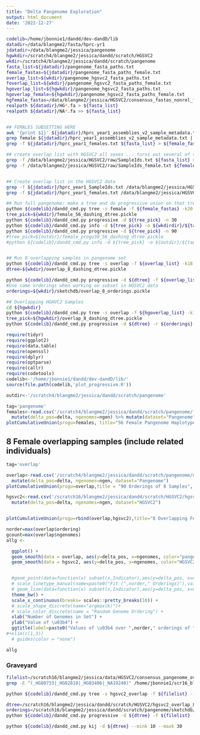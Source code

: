 ```yaml
---
title: "Delta Pangenome Exploration"
output: html_document
date: '2022-12-27'
---
```


```bash
codelib=/home/jbonnie1/dandd/dev-dandD/lib
datadir=/data/blangme2/fasta/hprc-yr1
jdatadir=/data/blangme2/jessica/pangenome
hgwkdir=/scratch4/blangme2/jessica/dandd/scratch/HGSVC2
wkdir=/scratch4/blangme2/jessica/dandd/scratch/pangenome
fasta_list=${jdatadir}/pangenome_fasta_paths.txt
female_fastas=${jdatadir}/pangenome_fasta_paths_female.txt
overlap_list=${wkdir}/pangenome_hgsvc2_fasta_paths.txt
foverlap_list=${wkdir}/pangenome_hgsvc2_fasta_paths_female.txt
hgoverlap_list=${hgwkdir}/pangenome_hgsvc2_fasta_paths.txt
hgoverlap_female=${hgwkdir}/pangenome_hgsvc2_fasta_paths_female.txt
hgfemale_fastas=/data/blangme2/jessica/HGSVC2/consensus_fastas_nonrel_female.txt
realpath ${datadir}/HG*.fa > ${fasta_list}
realpath ${datadir}/NA*.fa >> ${fasta_list}


## FEMALES SUBSETTING HERE
awk '{print $1}' ${jdatadir}/hprc_year1_assemblies_v2_sample_metadata.txt > ${jdatadir}/hprc_year1_SampleIds.txt
grep female ${jdatadir}/hprc_year1_assemblies_v2_sample_metadata.txt | awk '{print $1}' > ${jdatadir}/hprc_year1_females.txt
grep -f ${jdatadir}/hprc_year1_females.txt ${fasta_list} > ${female_fastas}

## create overlap list with HGSVC2 all sexes ... turns out several of these people are from the related list??
grep -f /data/blangme2/jessica/HGSVC2/raw/SampleIds.txt ${fasta_list} > ${overlap_list}
grep -f /data/blangme2/jessica/HGSVC2/raw/SampleIds_female.txt ${female_fastas} > ${foverlap_list}


## Create overlap list in the HGSVC2 data
grep -f ${jdatadir}/hprc_year1_SampleIds.txt /data/blangme2/jessica/HGSVC2/consensus_fastas.txt > ${hgoverlap_list}
grep -f ${jdatadir}/hprc_year1_females.txt /data/blangme2/jessica/HGSVC2/consensus_fastas.txt > ${hgoverlap_female}

## Run full pangenome: make a tree and do progressive union on that tree... maybe do a ksweep if that feels right
python ${codelib}/dandd_cmd.py tree -s female -f ${female_fastas} -k20 -o ${wkdir}
tree_pick=${wkdir}/female_56_dashing_dtree.pickle
python ${codelib}/dandd_cmd.py progressive -d ${tree_pick} -n 30
python ${codelib}/dandd_cmd.py info -d ${tree_pick} -o ${wkdirdir}/${tag}_ksweep_dashing.csv --mink 10 --maxk 30
python ${codelib}/dandd_cmd.py progressive -d ${tree_pick} -n 90
#tree_pick=${outdir}/female_progu30_56_dashing_dtree.pickle
#python ${codelib}/dandd_cmd.py info -d ${tree_pick} -o ${outdir}/${tag}_ksweep_dashing.csv --mink 18 --maxk 30


## Run 8 overlapping samples in pangenome set
python ${codelib}/dandd_cmd.py tree -s overlap -f ${overlap_list} -k18 -o ${wkdir}
dtree=${wkdir}/overlap_8_dashing_dtree.pickle

python ${codelib}/dandd_cmd.py progressive -d ${dtree} -f ${overlap_list} -n 90 #-r ${orderings}
#Use same orderings when working on subset in HGSVC2 data
orderings=${wkdir}/sketchdb/overlap_8_orderings.pickle

## Overlapping HGHVC2 Samples
cd ${hgwkdir}
python ${codelib}/dandd_cmd.py tree -s overlap -f ${hgoverlap_list} -k18 -o ${hgwkdir}
tree_pick=${hgwkdir}/overlap_8_dashing_dtree.pickle
python ${codelib}/dandd_cmd.py progressive -d ${dtree} -r ${orderings}

```

```r

require(tidyr)
require(ggplot2)
require(data.table)
require(openssl)
require(dplyr)
require(optparse)
require(callr)
require(codetools)
codelib<-'/home/jbonnie1/dandd/dev-dandD/lib/'
source(file.path(codelib,'plot_progressive.R'))

outdir<-'/scratch4/blangme2/jessica/dandd/scratch/pangenome'

```


```r
tag='pangenome'
females<-read.csv('/scratch4/blangme2/jessica/dandd/scratch/pangenome/female_progu30_56_dashing.csv') %>% 
  mutate(delta_pos=delta, ngenomes=ngen) %>% mutate(dataset="Pangenome")
plotCumulativeUnion(progu=females, title="56 Female Pangenome Haplotypes, 30 orderings", nshow=5)


```


## 8 Female overlapping samples (include related individuals)



```r
tag='overlap'

overlap<-read.csv('/scratch4/blangme2/jessica/dandd/scratch/pangenome/overlap_progu90_8_dashing.csv') %>% 
  mutate(delta_pos=delta, ngenomes=ngen, dataset="Pangenome")
plotCumulativeUnion(progu=overlap,title = "90 Orderings of 8 Samples", nshow=0)

hgsvc2<-read.csv('/scratch16/blangme2/jessica/dandd/scratch/HGSVC2/hgsvc2_overlap_progu.csv') %>% 
  mutate(delta_pos=delta, ngenomes=ngen, dataset="HGSVC2") 


plotCumulativeUnion(progu=rbind(overlap,hgsvc2),title="8 Overlapping Female Samples", nshow=0)

```


```r
norder=max(overlap$ordering)
gcount=max(overlap$ngenomes)
allg <-

  ggplot() +
  geom_smooth(data = overlap, aes(y=delta_pos, x=ngenomes, color="pangenome"), method='loess',formula=y~x,se=TRUE) +
  geom_smooth(data = hgsvc2, aes(y=delta_pos, x=ngenomes, color="HGSVC2"), method='loess',formula=y~x, se=TRUE) +


  #geom_point(data=function(x) subset(x,Indicator),aes(y=delta_pos, x=ngenomes, shape=kval), size=2) +
  # scale_linetype_manual(name=paste0("Fit (",norder," Orderings)"),values=c(2)) +
  # geom_line(data=function(x) subset(x,Indicator),aes(y=delta_pos, x=ngenomes, group=ordering,color=as.factor(ordering)), size=.5) +
  theme_bw() +
  scale_x_continuous(breaks= scales::pretty_breaks(10)) +
  # scale_shape_discrete(name="argmax(k)")+
  # scale_color_discrete(name = "Random Genome Ordering") +
  xlab("Number of Genomes in Set") +
  ylab("Value of \u03b4") +
  ggtitle(label=paste0("Values of \u03b4 over ",norder," orderings of ",gcount," Overlapping HGSVC2 and Pangenomes")) 
#+xlim(c(1,3))
  # guides(color = "none")

allg
```





### Graveyard




```bash
filelist=/scratch16/blangme2/jessica/data/HGSVC2/consensus_pangenome_overlap.txt
grep -E "(_HG00733|_HG02818|_HG03486|_NA19240)" /home/jbonnie1/scr16_blangme2/jessica/data/HGSVC2/consensus_fastas.txt > ${filelist}

python ${codelib}/dandd_cmd.py tree -s hgsvc2_overlap -f ${filelist} --nthreads 20 -k19

dtree=/scratch16/blangme2/jessica/dandd/scratch/HGSVC2/hgsvc2_overlap_8_dashing_dtree.pickle
orderings=/scratch16/blangme2/jessica/dandd/scratch/pangenome/sketchdb/overlap_8_orderings.pickle
python ${codelib}/dandd_cmd.py progressive -d ${dtree} -f ${filelist} -r ${orderings}

python ${codelib}/dandd_cmd.py kij -d ${dtree} --mink 10 --maxk 30

```

